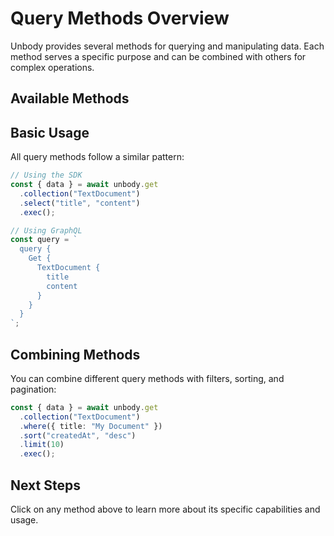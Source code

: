 
# Query Methods Overview

Unbody provides several methods for querying and manipulating data. Each method serves a specific purpose and can be combined with others for complex operations.

## Available Methods

<PageItems>
  <InlineThumbnail
    title="Get"
    link="/content-api/query-methods/get"
  />
  <InlineThumbnail
    title="Ask"
    link="/content-api/query-methods/ask"
  />
  <InlineThumbnail
    title="Aggregate"
    link="/content-api/query-methods/aggregate"
  />
  <InlineThumbnail
    title="Group"
    link="/content-api/query-methods/group"
  />
</PageItems>

## Basic Usage

All query methods follow a similar pattern:

```typescript copy
// Using the SDK
const { data } = await unbody.get
  .collection("TextDocument")
  .select("title", "content")
  .exec();

// Using GraphQL
const query = `
  query {
    Get {
      TextDocument {
        title
        content
      }
    }
  }
`;
```

## Combining Methods

You can combine different query methods with filters, sorting, and pagination:

```typescript copy
const { data } = await unbody.get
  .collection("TextDocument")
  .where({ title: "My Document" })
  .sort("createdAt", "desc")
  .limit(10)
  .exec();
```

## Next Steps

Click on any method above to learn more about its specific capabilities and usage.
